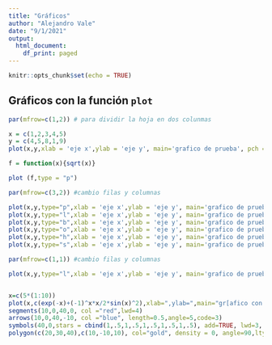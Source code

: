 ```yaml
---
title: "Gráficos"
author: "Alejandro Vale"
date: "9/1/2021"
output:
  html_document:
    df_print: paged
---
```


```r
knitr::opts_chunk$set(echo = TRUE)
```

## Gráficos con la función `plot`

```r



par(mfrow=c(1,2)) # para dividir la hoja en dos colunmas

x = c(1,2,3,4,5)
y = c(4,5,8,1,9)
plot(x,y,xlab = 'eje x',ylab = 'eje y', main='grafico de prueba', pch = 16,cex = 1,col='tomato')

f = function(x){sqrt(x)}

plot (f,type = "p")

par(mfrow=c(3,2)) #cambio filas y columnas

plot(x,y,type="p",xlab = 'eje x',ylab = 'eje y', main='grafico de prueba', pch = 16,cex = 1,col='tomato')
plot(x,y,type="l",xlab = 'eje x',ylab = 'eje y', main='grafico de prueba', pch = 16,cex = 1,col='tomato')
plot(x,y,type="b",xlab = 'eje x',ylab = 'eje y', main='grafico de prueba', pch = 16,cex = 1,col='tomato')
plot(x,y,type="o",xlab = 'eje x',ylab = 'eje y', main='grafico de prueba', pch = 16,cex = 1,col='tomato')
plot(x,y,type="h",xlab = 'eje x',ylab = 'eje y', main='grafico de prueba', pch = 16,cex = 1,col='tomato')
plot(x,y,type="s",xlab = 'eje x',ylab = 'eje y', main='grafico de prueba', pch = 16,cex = 1,col='tomato')

par(mfrow=c(1,1)) #cambio filas y columnas

plot(x,y,type="l",xlab = 'eje x',ylab = 'eje y', main='grafico de prueba', pch = 16,cex = 1,col='tomato',lty="dotted")


x=c(5*(1:10))
plot(x,c(exp(-x)+(-1)^x*x/2*sin(x)^2),xlab=",ylab=",main="gr[afico con varios elementos")
segments(10,0,40,0, col ="red",lwd=4)
arrows(10,0,40,-10, col ="blue", length=0.5,angle=5,code=3)
symbols(40,0,stars = cbind(1,.5,1,.5,1,.5,1,.5,1,.5), add=TRUE, lwd=3, inches=0.5)
polygon(c(20,30,40),c(10,-10,10), col="gold", density = 0, angle=90,lty=3,lwd=2)

```


